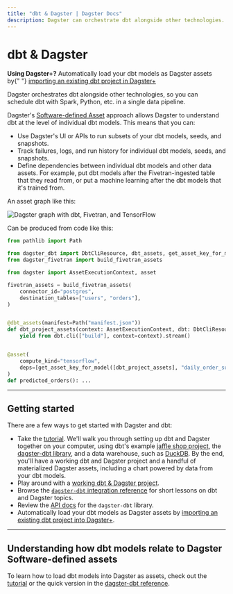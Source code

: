 ```yaml
---
title: "dbt & Dagster | Dagster Docs"
description: Dagster can orchestrate dbt alongside other technologies.
---
```


# dbt & Dagster

<Note>
  <b>Using Dagster+?</b> Automatically load your dbt models as Dagster assets by{" "}
  <a
    target="_blank"
    href="https://dagster.plus/signup?next=/prod/getting-started%3Ftab%3Dimport_dbt_core_project%26serverless%3D1"
  >
    importing an existing dbt project in Dagster+
  </a>
</Note>

Dagster orchestrates dbt alongside other technologies, so you can schedule dbt with Spark, Python, etc. in a single data pipeline.

Dagster's [Software-defined Asset](/concepts/assets/software-defined-assets) approach allows Dagster to understand dbt at the level of individual dbt models. This means that you can:

- Use Dagster's UI or APIs to run subsets of your dbt models, seeds, and snapshots.
- Track failures, logs, and run history for individual dbt models, seeds, and snapshots.
- Define dependencies between individual dbt models and other data assets. For example, put dbt models after the Fivetran-ingested table that they read from, or put a machine learning after the dbt models that it's trained from.

An asset graph like this:

<!-- Note: This is also used in /getting-started/overview and Lesson 1 of DU's Dagster & dbt module -->

<!-- ![Dagster graph with dbt, Fivetran, and TensorFlow](/images/integrations/dbt/dagster-dbt-fivetran-tensorflow.png) -->

<Image
alt="Dagster graph with dbt, Fivetran, and TensorFlow"
src="/images/integrations/dbt/dagster-dbt-fivetran-tensorflow.png"
width={1834}
height={1220}
/>

Can be produced from code like this:

```python file=/integrations/dbt/potemkin_dag_for_cover_image.py startafter=start endbefore=end
from pathlib import Path

from dagster_dbt import DbtCliResource, dbt_assets, get_asset_key_for_model
from dagster_fivetran import build_fivetran_assets

from dagster import AssetExecutionContext, asset

fivetran_assets = build_fivetran_assets(
    connector_id="postgres",
    destination_tables=["users", "orders"],
)


@dbt_assets(manifest=Path("manifest.json"))
def dbt_project_assets(context: AssetExecutionContext, dbt: DbtCliResource):
    yield from dbt.cli(["build"], context=context).stream()


@asset(
    compute_kind="tensorflow",
    deps=[get_asset_key_for_model([dbt_project_assets], "daily_order_summary")],
)
def predicted_orders(): ...
```

---

## Getting started

There are a few ways to get started with Dagster and dbt:

- Take the [tutorial](/integrations/dbt/using-dbt-with-dagster). We'll walk you through setting up dbt and Dagster together on your computer, using dbt's example [jaffle shop project](https://github.com/dbt-labs/jaffle_shop), the [dagster-dbt library](/\_apidocs/libraries/dagster-dbt), and a data warehouse, such as [DuckDB](https://duckdb.org/). By the end, you'll have a working dbt and Dagster project and a handful of materialized Dagster assets, including a chart powered by data from your dbt models.
- Play around with a [working dbt & Dagster project](https://github.com/dagster-io/dagster/tree/master/examples/assets_dbt_python).
- Browse the [`dagster-dbt` integration reference](/integrations/dbt/reference) for short lessons on dbt and Dagster topics.
- Review the [API docs](/\_apidocs/libraries/dagster-dbt) for the `dagster-dbt` library.
- Automatically load your dbt models as Dagster assets by [importing an existing dbt project into Dagster+](https://dagster.plus/signup?next=/prod/getting-started%3Ftab%3Dimport_dbt_core_project%26serverless%3D1).

---

## Understanding how dbt models relate to Dagster Software-defined assets

<DbtModelAssetExplanation />

To learn how to load dbt models into Dagster as assets, check out the [tutorial](/integrations/dbt/using-dbt-with-dagster) or the quick version in the [dagster-dbt reference](/integrations/dbt/reference#loading-dbt-models-from-a-dbt-project).
